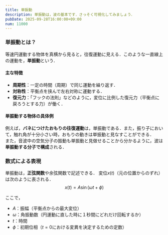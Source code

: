 ```yaml
---
title: 単振動
description: 単振動は，波の基本です．さっそく可視化してみましょう．
pubDate: 2025-09-28T16:00:00+09:00
num: 11000
---
```


### 単振動とは？

等速円運動する物体を真横から見ると，往復運動に見える．このような一直線上の運動を，**単振動**という．

#### 主な特徴

- **周期性**：一定の時間（周期）で同じ運動を繰り返す．
- **対称性**：平衡点を挟んで左右対称に運動する．
- **復元力**：「フックの法則」などのように，変位に比例した復元力（平衡点に戻ろうとする力）が働く．

#### 単振動する物体の具体例

例えば，**バネにつけたおもりの往復運動**は，単振動である．また，振り子において，触れ角が十分小さい時，おもりの動きは単振動と見なすことができる．<br />
また，音波中の空気分子の振動も単振動と見做せることから分かるように，波は**単振動する分子で構成**される．

### 数式による表現

単振動は，**正弦関数**や余弦関数で記述できる．
変位$x(t)$（元の位置からのずれ）は次のように表される．
$$
x ( t ) = A \sin ( \omega t + \phi )
$$

ここで，
- $A$：振幅（平衡点からの最大変位）
- $\omega$：角振動数（円運動に直した時に１秒間にどれだけ回転するか）
- $t$：時間
- $\phi$：初期位相（$t=0$における変異を決定するための定数）